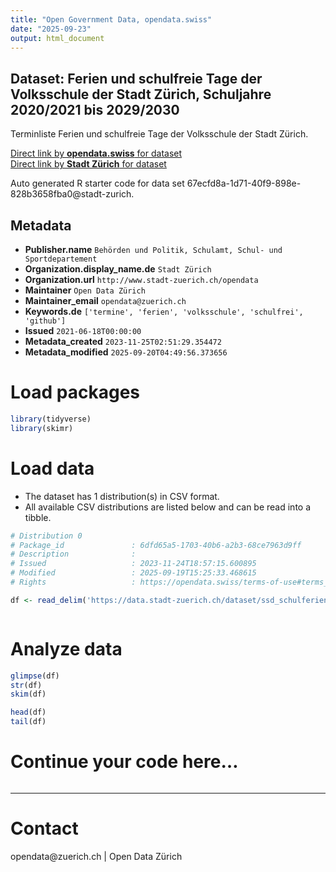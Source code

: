 ```yaml
---
title: "Open Government Data, opendata.swiss"
date: "2025-09-23"
output: html_document
---
```


## Dataset: Ferien und schulfreie Tage der Volksschule der Stadt Zürich, Schuljahre 2020/2021 bis 2029/2030

Terminliste Ferien und schulfreie Tage der Volksschule der Stadt Zürich.

[Direct link by **opendata.swiss** for dataset](https://opendata.swiss/de/dataset/ferien-und-schulfreie-tage-der-volksschule-der-stadt-zurich-schuljahre-2020-2021-bis-2029-2030)<br>
[Direct link by **Stadt Zürich** for dataset](https://data.stadt-zuerich.ch/dataset/ssd_schulferien)

Auto generated R starter code for data set 67ecfd8a-1d71-40f9-898e-828b3658fba0@stadt-zurich.

## Metadata

- **Publisher.name** `Behörden und Politik, Schulamt, Schul- und Sportdepartement`
- **Organization.display_name.de** `Stadt Zürich`
- **Organization.url** `http://www.stadt-zuerich.ch/opendata`
- **Maintainer** `Open Data Zürich`
- **Maintainer_email** `opendata@zuerich.ch`
- **Keywords.de** `['termine', 'ferien', 'volksschule', 'schulfrei', 'github']`
- **Issued** `2021-06-18T00:00:00`
- **Metadata_created** `2023-11-25T02:51:29.354472`
- **Metadata_modified** `2025-09-20T04:49:56.373656`


# Load packages

```r

library(tidyverse)
library(skimr)

```

# Load data

-   The dataset has 1 distribution(s) in CSV format.
-   All available CSV distributions are listed below and can be read into a tibble.

```r

# Distribution 0
# Package_id               : 6dfd65a5-1703-40b6-a2b3-68ce7963d9ff
# Description              : 
# Issued                   : 2023-11-24T18:57:15.600895
# Modified                 : 2025-09-19T15:25:33.468615
# Rights                   : https://opendata.swiss/terms-of-use#terms_open

df <- read_delim('https://data.stadt-zuerich.ch/dataset/ssd_schulferien/download/schulferien.csv')



```

# Analyze data

```r

glimpse(df)
str(df)
skim(df)

head(df)
tail(df)

```

# Continue your code here...

```r

```

------------------------------------------------------------------------

# Contact

opendata@zuerich.ch | Open Data Zürich

